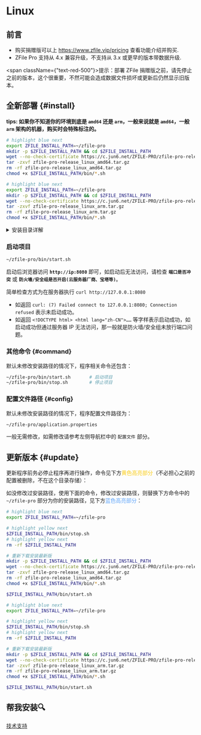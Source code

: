 
# Linux

<TOCInline toc={toc} />

## 前言

- 购买捐赠版可以上 https://www.zfile.vip/pricing 查看功能介绍并购买.
- ZFile Pro 支持从 4.x 兼容升级，不支持从 3.x 或更早的版本带数据升级.

<span className={"text-red-500"}>提示：部署 ZFile 捐赠版之前，请先停止之前的版本，这个很重要，不然可能会造成数据文件损坏或更新后仍然显示旧版本。</span>

## 全新部署 {#install}

**tips: 如果你不知道你的环境到底是 `amd64` 还是 `arm`，一般来说就是 `amd64`，一般 `arm` 架构的机器，购买时会特殊标注的。**

<Tabs groupId="operating-arch">
<TabItem value="amd64" label="amd64">

```bash showLineNumbers
# highlight blue next
export ZFILE_INSTALL_PATH=~/zfile-pro                                   # 声明安装到的路径
mkdir -p $ZFILE_INSTALL_PATH && cd $ZFILE_INSTALL_PATH                  # 创建文件夹并进入
wget --no-check-certificate https://c.jun6.net/ZFILE-PRO/zfile-pro-release_linux_amd64.tar.gz  # 下载 zfile 最新版
tar -zxvf zfile-pro-release_linux_amd64.tar.gz                          # 解压
rm -rf zfile-pro-release_linux_amd64.tar.gz                             # 删除压缩包
chmod +x $ZFILE_INSTALL_PATH/bin/*.sh                                   # 授权启动停止脚本
```

</TabItem>
<TabItem value="arm64" label="arm64">

```bash showLineNumbers
# highlight blue next
export ZFILE_INSTALL_PATH=~/zfile-pro                                   # 声明安装到的路径
mkdir -p $ZFILE_INSTALL_PATH && cd $ZFILE_INSTALL_PATH                  # 创建文件夹并进入
wget --no-check-certificate https://c.jun6.net/ZFILE-PRO/zfile-pro-release_linux_arm.tar.gz    # 下载 zfile 最新版
tar -zxvf zfile-pro-release_linux_arm.tar.gz                            # 解压
rm -rf zfile-pro-release_linux_arm.tar.gz                               # 删除压缩包
chmod +x $ZFILE_INSTALL_PATH/bin/*.sh                                   # 授权启动停止脚本
```

</TabItem>
</Tabs>

<details>
    <summary>安装目录详解</summary>

上面命令中第一行中的 `~/zfile-pro`，其中 `~` 表示用户目录
- 对于 `root` 用户, `~`  = `/root`,  `~/zfile-pro` 表示在 `/root/zfile-pro` 路径下。
- 对于其他用户,  `~` = `/home/用户名` 表示在 `/home/用户名/` 路径下。如对于 `oracle` 用户,  `~/zfile-pro` 则表示安装在 `/home/oracle/zfile-pro` 下。

如我想安装在 `/data/zfile-pro` 路径下，可以把上面命令第一行修改为 `export ZFILE_INSTALL_PATH=/data/zfile-pro`。
</details>

### 启动项目

```bash showLineNumbers
~/zfile-pro/bin/start.sh                                                # 启动项目
```

启动后浏览器访问 **`http://ip:8080`** 即可，如启动后无法访问，请检查 **`端口是否冲突`** 或 **`防火墙/安全组是否开启(云服务器厂商、宝塔等)`**。

简单检查方式为在服务器执行 `curl http://127.0.0.1:8080`
- 如返回 `curl: (7) Failed connect to 127.0.0.1:8080; Connection refused` 表示未启动成功。
- 如返回 `<!DOCTYPE html> <html lang="zh-CN">……` 等字样表示启动成功，如启动成功但通过服务器 IP 无法访问，那一般就是防火墙/安全组未放行端口问题。

### 其他命令 {#command}

默认未修改安装路径的情况下，程序相关命令还包含：

```bash showLineNumbers
~/zfile-pro/bin/start.sh       # 启动项目
~/zfile-pro/bin/stop.sh        # 停止项目
```

### 配置文件路径 {#config}

默认未修改安装路径的情况下，程序配置文件路径为：

```bash showLineNumbers
~/zfile-pro/application.properties
```

一般无需修改，如需修改请参考左侧导航栏中的 `配置文件` 部分。

## 更新版本 {#update}

更新程序前务必停止程序再进行操作，命令见下方<font color="#facc15">黄色高亮部分</font>（不必担心之前的配置被删除，不在这个目录存储）：

如没修改过安装路径，使用下面的命令，修改过安装路径，则替换下方命令中的 `~/zfile-pro` 部分为你的安装路径，见下方<font color="60a5fa">蓝色高亮部分</font>：

<Tabs groupId="operating-arch">
<TabItem value="amd64" label="amd64">

```bash showLineNumbers
# highlight blue next
export ZFILE_INSTALL_PATH=~/zfile-pro                                   # 声明安装路径

# highlight yellow next
$ZFILE_INSTALL_PATH/bin/stop.sh                                         # 停止程序
# highlight yellow next
rm -rf $ZFILE_INSTALL_PATH                                              # 删除安装文件夹

# 重新下载安装最新版
mkdir -p $ZFILE_INSTALL_PATH && cd $ZFILE_INSTALL_PATH                  # 创建文件夹并进入
wget --no-check-certificate https://c.jun6.net/ZFILE-PRO/zfile-pro-release_linux_amd64.tar.gz  # 下载 zfile 最新版
tar -zxvf zfile-pro-release_linux_amd64.tar.gz                          # 解压
rm -rf zfile-pro-release_linux_amd64.tar.gz                             # 删除压缩包
chmod +x $ZFILE_INSTALL_PATH/bin/*.sh                                   # 授权启动停止脚本

$ZFILE_INSTALL_PATH/bin/start.sh                                        # 启动项目
```

</TabItem>
<TabItem value="arm64" label="arm64">

```bash showLineNumbers
# highlight blue next
export ZFILE_INSTALL_PATH=~/zfile-pro                                   # 声明安装路径

# highlight yellow next
$ZFILE_INSTALL_PATH/bin/stop.sh                                         # 停止程序
# highlight yellow next
rm -rf $ZFILE_INSTALL_PATH                                              # 删除安装文件夹

# 重新下载安装最新版
mkdir -p $ZFILE_INSTALL_PATH && cd $ZFILE_INSTALL_PATH                  # 创建文件夹并进入
wget --no-check-certificate https://c.jun6.net/ZFILE-PRO/zfile-pro-release_linux_arm.tar.gz    # 下载 zfile 最新版
tar -zxvf zfile-pro-release_linux_arm.tar.gz                            # 解压
rm -rf zfile-pro-release_linux_arm.tar.gz                               # 删除压缩包
chmod +x $ZFILE_INSTALL_PATH/bin/*.sh                                   # 授权启动停止脚本

$ZFILE_INSTALL_PATH/bin/start.sh                                        # 启动项目
```

</TabItem>
</Tabs>

## 帮我安装🔍
[技术支持](/support/)
